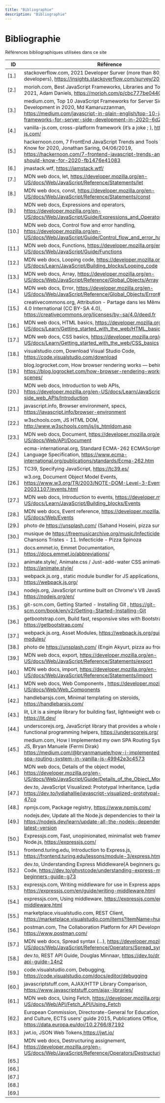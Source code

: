 ```yaml
---
title: "Bibliographie"
description: "Bibliographie"
---
```


# Bibliographie

<figcaption>Références bibliographiques utilisées dans ce site</figcaption>


| ID | Référence
|---|---|
| <a id="r1">[1.]</a>   | stackoverflow.com, 2021 Developer Surver (more than 80,000 developers), https://insights.stackoverflow.com/survey/2021|
| <a id="r2">[2.]</a>   | morioh.com, Best JavaScript Frameworks, Libraries and Tools to Use in 2021, Adam Daniels, https://morioh.com/p/cbc777be0440|
| <a id="r3">[3.]</a>   | medium.com, Top 10 JavaScript Frameworks for Server Side Development in 2020, Md Kamaruzzanman, https://medium.com/javascript-in-plain-english/top-10-javascript-frameworks-for-server-side-development-in-2020-6d265016c02|
| <a id="r4">[4.]</a>   | vanilla-js.com, cross-platform framework (it’s a joke ; ), http://vanilla-js.com/ |
| <a id="r5">[5.]</a>   | hackernoon.com, 7 FrontEnd JavaScript Trends and Tools You Should Know for 2020, Jonathan Saring, 04/06/2019, https://hackernoon.com/7-frontend-javascript-trends-and-tools-you-should-know-for-2020-fb1476e41083 |
| <a id="r6">[6.]</a>   | jmastack.wtf, https://jamstack.wtf/ |
| <a id="r7">[7.]</a>   | MDN web docs, let, https://developer.mozilla.org/en-US/docs/Web/JavaScript/Reference/Statements/let |
| <a id="r8">[8.]</a>   | MDN web docs, const, https://developer.mozilla.org/en-US/docs/Web/JavaScript/Reference/Statements/const |
| <a id="r9">[9.]</a>   | MDN web docs, Expressions and operators, https://developer.mozilla.org/en-US/docs/Web/JavaScript/Guide/Expressions_and_Operators |
| <a id="r10">[10.]</a> | MDN web docs, Control flow and error handling, https://developer.mozilla.org/en-US/docs/Web/JavaScript/Guide/Control_flow_and_error_handling |
| <a id="r11">[11.]</a> | MDN web docs, Functions, https://developer.mozilla.org/en-US/docs/Web/JavaScript/Guide/Functions |
| <a id="r12">[12.]</a> | MDN web docs, Looping code, https://developer.mozilla.org/en-US/docs/Learn/JavaScript/Building_blocks/Looping_code |
| <a id="r13">[13.]</a> | MDN web docs, Array, https://developer.mozilla.org/en-US/docs/Web/JavaScript/Reference/Global_Objects/Array |
| <a id="r14">[14.]</a> | MDN web docs, Error, https://developer.mozilla.org/en-US/docs/Web/JavaScript/Reference/Global_Objects/Error#Error_types |
| <a id="r15">[15.]</a> | creativecommons.org, Attribution - Partage dans les Mêmes Conditions 4.0 International (CC BY-SA 4.0), https://creativecommons.org/licenses/by-sa/4.0/deed.fr |
| <a id="r16">[16.]</a> | MDN web docs, HTML basics, https://developer.mozilla.org/en-US/docs/Learn/Getting_started_with_the_web/HTML_basics |
| <a id="r17">[17.]</a> | MDN web docs, CSS basics, https://developer.mozilla.org/en-US/docs/Learn/Getting_started_with_the_web/CSS_basics |
| <a id="r18">[18.]</a> | visualstudio.com, Download Visual Studio Code, https://code.visualstudio.com/download |
| <a id="r19">[19.]</a> | blog.logrocket.com, How browser rendering works — behind the scenes, https://blog.logrocket.com/how-browser-rendering-works-behind-scenes/ |
| <a id="r20">[20.]</a> | MDN web docs, Introduction to web APIs,  https://developer.mozilla.org/en-US/docs/Learn/JavaScript/Client-side_web_APIs/Introduction|
| <a id="r21">[21.]</a> | javascript.info, Browser environment, specs, https://javascript.info/browser-environment |
| <a id="r22">[22.]</a> | w3schools.com, JS HTML DOM, http://www.w3schools.com/js/js_htmldom.asp |
| <a id="r23">[23.]</a> | MDN web docs, Document, https://developer.mozilla.org/en-US/docs/Web/API/Document |
| <a id="r24">[24.]</a> | ecma-international.org, Standard ECMA-262 ECMAScript® 2022 Language Specification, https://www.ecma-international.org/publications/standards/Ecma-262.htm |
| <a id="r25">[25.]</a> | TC39, Specifying JavaScript, https://tc39.es/ |
| <a id="r26">[26.]</a> | w3.org, Document Object Model Events, https://www.w3.org/TR/2003/NOTE-DOM-Level-3-Events-20031107/events.html |
| <a id="r27">[27.]</a> | MDN web docs, Introduction to events, https://developer.mozilla.org/en-US/docs/Learn/JavaScript/Building_blocks/Events |
| <a id="r28">[28.]</a> | MDN web docs, Event reference, https://developer.mozilla.org/en-US/docs/Web/Events |
| <a id="r29">[29.]</a> | photo de https://unsplash.com/ (Sahand Hoseini, pizza sur la planche) |
| <a id="r30">[30.]</a> | musique de https://freemusicarchive.org/music/Infecticide : Infecticide - Chansons Tristes - 11. Infecticide - Pizza Spinoza |
| <a id="r31">[31.]</a> | docs.emmet.io, Emmet Documentation, https://docs.emmet.io/abbreviations/ |
| <a id="r32">[32.]</a> | animate.style/, Animate.css / Just-add-water CSS animations, https://animate.style/ |
| <a id="r33">[33.]</a> | webpack.js.org , static module bundler for JS applications, https://webpack.js.org/ |
| <a id="r34">[34.]</a> | nodejs.org, JavaScript runtime built on Chrome's V8 JavaScript engine, https://nodejs.org/en/ |
| <a id="r35">[35.]</a> | git-scm.com, Getting Started - Installing Git , https://git-scm.com/book/en/v2/Getting-Started-Installing-Git |
| <a id="r36">[36.]</a> | getbootstrap.com, Build fast, responsive sites with Bootstrap, https://getbootstrap.com/ |
| <a id="r37">[37.]</a> | webpack.js.org, Asset Modules, https://webpack.js.org/guides/asset-modules/ |
| <a id="r38">[38.]</a> | photo de https://unsplash.com/ (Engin Akyurt, pizza au fromage) |
| <a id="r39">[39.]</a> | MDN web docs, export, https://developer.mozilla.org/en-US/docs/Web/JavaScript/Reference/Statements/export |
| <a id="r40">[40.]</a> | MDN web docs, import, https://developer.mozilla.org/en-US/docs/Web/JavaScript/Reference/Statements/import  |
| <a id="r41">[41.]</a> | MDN web docs, Web Components , https://developer.mozilla.org/en-US/docs/Web/Web_Components |
| <a id="r42">[42.]</a> | handlebarsjs.com, Minimal templating on steroids, https://handlebarsjs.com/ |
| <a id="r43">[43.]</a> | lit, Lit is a simple library for building fast, lightweight web components, https://lit.dev/ |
| <a id="r44">[44.]</a> | underscorejs.org, JavaScript library that provides a whole mess of useful functional programming helpers, https://underscorejs.org/ |
| <a id="r45">[45.]</a> | medium.com, How I Implemented my own SPA Routing System in Vanilla JS, Bryan Manuele (Fermi Dirak) https://medium.com/@bryanmanuele/how-i-implemented-my-own-spa-routing-system-in-vanilla-js-49942e3c4573 |
| <a id="r46">[46.]</a> | MDN web docs, Details of the object model, https://developer.mozilla.org/en-US/docs/Web/JavaScript/Guide/Details_of_the_Object_Model  |
| <a id="r47">[47.]</a> | dev.to, JavaScript Visualized: Prototypal Inheritance, Lydia Hallie, https://dev.to/lydiahallie/javascript-visualized-prototypal-inheritance-47co |
| <a id="r48">[48.]</a> | npmjs.com, Package registry, https://www.npmjs.com/ |
| <a id="r49">[49.]</a> | nodejs.dev, Update all the Node.js dependencies to their latest version, https://nodejs.dev/learn/update-all-the-nodejs-dependencies-to-their-latest-version | 
| <a id="r50">[50.]</a> | Expressjs.com, Fast, unopinionated, minimalist web framework for Node.js, https://expressjs.com/ |
| <a id="r51">[51.]</a> | frontend.turing.edu, Introduction to Express.js, https://frontend.turing.edu/lessons/module-3/express.html  |
| <a id="r52">[52.]</a> | dev.to, Understanding Express Middleware{A beginners guide}, Ghvst Code, https://dev.to/ghvstcode/understanding-express-middleware-a-beginners-guide-g73 |
| <a id="r53">[53.]</a> | expressjs.com, Writing middleware for use in Express apps, https://expressjs.com/en/guide/writing-middleware.html |
| <a id="r54">[54.]</a> | expressjs.com, Using middleware, https://expressjs.com/en/guide/using-middleware.html |
| <a id="r55">[55.]</a> | marketplace.visualstudio.com, REST Client, https://marketplace.visualstudio.com/items?itemName=humao.rest-client |
| <a id="r56">[56.]</a> | postman.com, The Collaboration Platform for API Development, https://www.postman.com/ |
| <a id="r57">[57.]</a> | MDN web docs, Spread syntax (...), https://developer.mozilla.org/en-US/docs/Web/JavaScript/Reference/Operators/Spread_syntax |
| <a id="r58">[58.]</a> | dev.to, REST API Guide, Douglas Minnaar, https://dev.to/drminnaar/rest-api-guide-14n2 |
| <a id="r59">[59.]</a> | code.visualstudio.com, Debugging, https://code.visualstudio.com/docs/editor/debugging |
| <a id="r60">[60.]</a> | javascriptstuff.com, AJAX/HTTP Library Comparison, https://www.javascriptstuff.com/ajax-libraries/ |
| <a id="r61">[61.]</a> | MDN web docs, Using Fetch, https://developer.mozilla.org/en-US/docs/Web/API/Fetch_API/Using_Fetch |
| <a id="r62">[62.]</a> | European Commission, Directorate-General for Education, Youth, Sport and Culture, ECTS users' guide 2015, Publications Office, 2017, https://data.europa.eu/doi/10.2766/87192 |
| <a id="r63">[63.]</a> | jwt.io, JSON Web Tokens,https://jwt.io/ |
| <a id="r64">[64.]</a> | MDN web docs, Destructuring assignement, https://developer.mozilla.org/en-US/docs/Web/JavaScript/Reference/Operators/Destructuring_assignment |
| <a id="r65">[65.]</a> |  |
| <a id="r66">[66.]</a> |  |
| <a id="r67">[67.]</a> |  |
| <a id="r68">[68.]</a> |  |
| <a id="r69">[69.]</a> |  |



